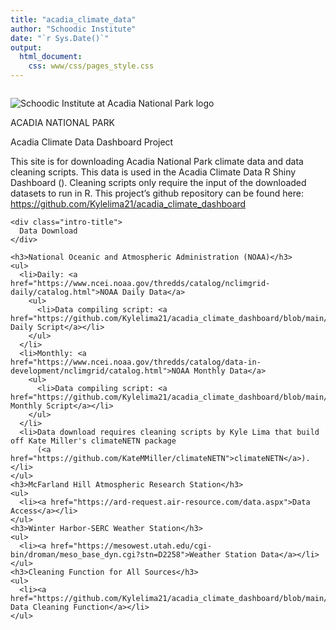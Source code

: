 ```yaml
---
title: "acadia_climate_data"
author: "Schoodic Institute"
date: "`r Sys.Date()`"
output: 
  html_document:
    css: www/css/pages_style.css
---
```


```r
```

<!-- Title Page -->

<div class = "titlepage-box">

<!-- Header -->

::: primary-header
<img src="www/img/SchoodicInstitute_Horizontal_CMYK.png" alt="Schoodic Institute at Acadia National Park logo" class="cs-logo"/>

::: headerone
ACADIA NATIONAL PARK
:::

<!-- Title -->

::: title-box
::: titlepage-title
Acadia Climate Data Dashboard Project
:::

::: titlepage-subtitle
This site is for downloading Acadia National Park climate data and data cleaning scripts. This data is used in the Acadia Climate Data R Shiny Dashboard (). Cleaning scripts only require the input of the downloaded datasets to run in R. This project's github repository can be found here: <https://github.com/Kylelima21/acadia_climate_dashboard>
:::
:::
:::

<!-- Body Content -->

::: bodybody
<!-- Background box -->

::: {.body-box .species-box}
    <div class="intro-title">
      Data Download
    </div>
:::

::: descripbox
    <h3>National Oceanic and Atmospheric Administration (NOAA)</h3>
    <ul>
      <li>Daily: <a href="https://www.ncei.noaa.gov/thredds/catalog/nclimgrid-daily/catalog.html">NOAA Daily Data</a>
        <ul>
          <li>Data compiling script: <a href="https://github.com/Kylelima21/acadia_climate_dashboard/blob/main/scripts/compile_nClimGrid_daily.R">nClimGrid Daily Script</a></li>
        </ul>
      </li>
      <li>Monthly: <a href="https://www.ncei.noaa.gov/thredds/catalog/data-in-development/nclimgrid/catalog.html">NOAA Monthly Data</a>
        <ul>
          <li>Data compiling script: <a href="https://github.com/Kylelima21/acadia_climate_dashboard/blob/main/scripts/complie_nClimGrid_monthly.R">nClimGrid Monthly Script</a></li>
        </ul>
      </li>
      <li>Data download requires cleaning scripts by Kyle Lima that build off Kate Miller's climateNETN package 
          (<a href="https://github.com/KateMMiller/climateNETN">climateNETN</a>).</li>
    </ul>
    <h3>McFarland Hill Atmospheric Research Station</h3>
    <ul>
      <li><a href="https://ard-request.air-resource.com/data.aspx">Data Access</a></li>
    </ul>
    <h3>Winter Harbor-SERC Weather Station</h3>
    <ul>
      <li><a href="https://mesowest.utah.edu/cgi-bin/droman/meso_base_dyn.cgi?stn=D2258">Weather Station Data</a></li>
    </ul>
    <h3>Cleaning Function for All Sources</h3>
    <ul>
      <li><a href="https://github.com/Kylelima21/acadia_climate_dashboard/blob/main/scripts/clim_data_cleaning_function.R">Climate Data Cleaning Function</a></li>
    </ul>
:::
:::

